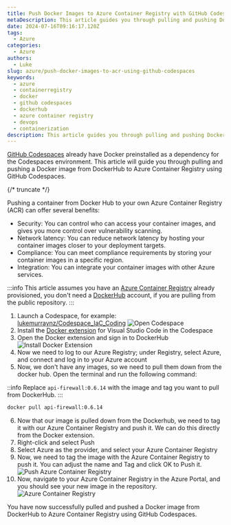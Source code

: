 ```yaml
---
title: Push Docker Images to Azure Container Registry with GitHub Codespaces
metaDescription: This article guides you through pulling and pushing Docker images from DockerHub to Azure Container Registry using GitHub Codespaces.
date: 2024-07-16T09:16:17.120Z
tags:
  - Azure
categories:
  - Azure
authors:
  - Luke
slug: azure/push-docker-images-to-acr-using-github-codespaces
keywords:
  - azure
  - containerregistry
  - docker
  - github codespaces
  - dockerhub
  - azure container registry
  - devops
  - containerization
description: This article guides you through pulling and pushing Docker images from DockerHub to Azure Container Registry using GitHub Codespaces.
---
```


[GitHub Codespaces](https://github.com/features/codespaces) already have Docker preinstalled as a dependency for the Codespaces environment. This article will guide you through pulling and pushing a Docker image from DockerHub to Azure Container Registry using GitHub Codespaces.

{/* truncate */}

Pushing a container from Docker Hub to your own Azure Container Registry (ACR) can offer several benefits:

- Security: You can control who can access your container images, and gives you more control over vulnerability scanning.
- Network latency: You can reduce network latency by hosting your container images closer to your deployment targets.
- Compliance: You can meet compliance requirements by storing your container images in a specific region.
- Integration: You can integrate your container images with other Azure services.

:::info
This article assumes you have an [Azure Container Registry](https://learn.microsoft.com/azure/container-registry/?WT.mc_id=AZ-MVP-5004796) already provisioned, you don't need a [DockerHub](https://hub.docker.com/) account, if you are pulling from the public repository.
:::

1. Launch a Codespace, for example: [lukemurraynz/Codespace_IaC_Coding](https://github.com/lukemurraynz/Codespace_IaC_Coding)
![Open Codespace](Open_IAC_Codespace.gif)
2. Install the [Docker extension](https://marketplace.visualstudio.com/items?itemName=ms-azuretools.vscode-docker) for Visual Studio Code in the Codespace
3. Open the Docker extension and sign in to DockerHub
![Install Docker Extension](Open_IAC_Codespace_InstallDockerExtension.gif)
4. Now we need to log to our Azure Registry; under Registry, select Azure, and connect and log in to your Azure account
5. Now, we don't have any images, so we need to pull them down from the docker hub. Open the terminal and run the following command:

::info
Replace `api-firewall:0.6.14` with the image and tag you want to pull from DockerHub.
:::

```bash
docker pull api-firewall:0.6.14
```
6. Now that our image is pulled down from the Dockerhub, we need to tag it with our Azure Container Registry and push it. We can do this directly from the Docker extension.
7. Right-click and select Push
8. Select Azure as the provider, and select your Azure Container Registry
9. Now, we need to tag the image with the Azure Container Registry to push it. You can adjust the name and Tag and click OK to Push it.
![Push Azure Container Registry](Open_IAC_Codespace_PushContainerACR.gif)
10. Now, navigate to your Azure Container Registry in the Azure Portal, and you should see your new image in the repository.
![Azure Container Registry](Open_IAC_Codespace_PushedACR.png)

You have now successfully pulled and pushed a Docker image from DockerHub to Azure Container Registry using GitHub Codespaces.

